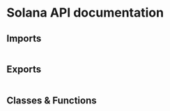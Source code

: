 
# Solana API documentation

## Imports

```

```

## Exports

```

```

## Classes & Functions

```

```

<Authors path="apps/docs/pages/api-docs/solana.mdx" />
